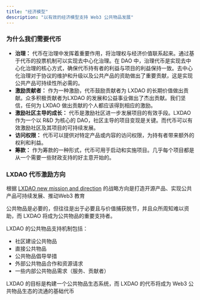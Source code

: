 ```yaml
---
title: "经济模型"
description: "以有效的经济模型支持 Web3 公共物品发展"
---
```


### **为什么我们需要代币**

- **治理：** 代币在治理中发挥着重要作用，将治理权与经济价值联系起来。通过基于代币的投票机制可以实现去中心化治理。在 DAO 中，治理代币是实现去中心化治理的核心方式，确保代币持有者的利益与项目的利益保持一致。去中心化治理对于协议的维护和升级以及公共产品的资助做出了重要贡献，这是实现公共产品可持续性所必需的。
- **激励贡献者：** 作为一种激励，代币鼓励贡献者为 LXDAO 的长期价值做出贡献。众多积极贡献者为LXDAO 的发展和公益事业做出了杰出贡献。我们坚信，任何为 LXDAO 做出贡献的个人都应该得到相应的激励。
- **激励社区主导的成长：** 代币是激励社区进一步发展项目的有效手段。LXDAO 作为一个以 R&D 为核心的 DAO，社区主导的项目变现是关键。而代币可以有效激励社区及其项目的可持续发展。
- **访问权限：** 代币可以提供对特定产品或内容的访问权限，为持有者带来额外的权利和利益。
- **筹款：** 作为筹款的一种形式，代币可用于启动和实施项目。几乎每个项目都是从一个需要一些财政支持的好主意开始的。

### **LXDAO 代币激励方向**

根据 [LXDAO new mission and direction](https://snapshot.org/#/lxdao.eth/proposal/0xd80591b764b781737aa5263f95c72f7af27977abd5ecc9e0d8bceb8e6bedf78c) 的战略方向是打造开源产品、实现公共产品可持续发展、推动Web3 教育

公共物品是必要的，但往往是出于必要且与价值捕获脱节，并且众所周知难以资助，而 LXDAO 将成为公共物品的重要支持者。

LXDAO 的公共物品支持机制包括：

- 社区建设公共物品
- 直接公共物品
- 公共物品倡导举措
- 外部公共物品合作和资源请求
- 一些内部公共物品需求（服务、贡献者）

LXDAO 的目标是构建一个公共物品生态系统，而 LXDAO 的代币将成为 Web3 公共物品生态的流通的基础代币